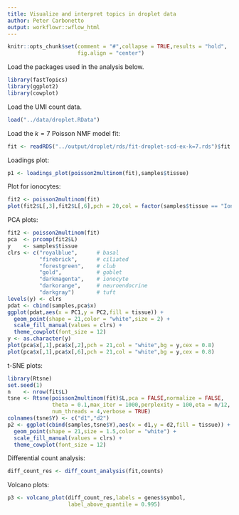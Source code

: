 ```yaml
---
title: Visualize and interpret topics in droplet data
author: Peter Carbonetto
output: workflowr::wflow_html
---
```


```r
knitr::opts_chunk$set(comment = "#",collapse = TRUE,results = "hold",
                      fig.align = "center")
```

Load the packages used in the analysis below.

```r
library(fastTopics)
library(ggplot2)
library(cowplot)
```

Load the UMI count data.

```r
load("../data/droplet.RData")
```

Load the $k = 7$ Poisson NMF model fit:

```r
fit <- readRDS("../output/droplet/rds/fit-droplet-scd-ex-k=7.rds")$fit
```

Loadings plot:

```r
p1 <- loadings_plot(poisson2multinom(fit),samples$tissue)
```

Plot for ionocytes:

```r
fit2 <- poisson2multinom(fit)
plot(fit2$L[,3],fit2$L[,6],pch = 20,col = factor(samples$tissue == "Ionocyte"))
```

PCA plots:

```r
fit2 <- poisson2multinom(fit)
pca  <- prcomp(fit2$L)
y    <- samples$tissue
clrs <- c("royalblue",      # basal
          "firebrick",      # ciliated
          "forestgreen",    # club
		  "gold",           # goblet
		  "darkmagenta",    # ionocyte
          "darkorange",     # neuroendocrine
		  "darkgray")       # tuft
levels(y) <- clrs
pdat <- cbind(samples,pca$x)
ggplot(pdat,aes(x = PC1,y = PC2,fill = tissue)) +
  geom_point(shape = 21,color = "white",size = 2) +
  scale_fill_manual(values = clrs) +
  theme_cowplot(font_size = 12)
y <- as.character(y)
plot(pca$x[,1],pca$x[,2],pch = 21,col = "white",bg = y,cex = 0.8)
plot(pca$x[,1],pca$x[,6],pch = 21,col = "white",bg = y,cex = 0.8)
```

t-SNE plots:

```r
library(Rtsne)
set.seed(1)
n    <- nrow(fit$L)
tsne <- Rtsne(poisson2multinom(fit)$L,pca = FALSE,normalize = FALSE,
              theta = 0.1,max_iter = 1000,perplexity = 100,eta = n/12,
              num_threads = 4,verbose = TRUE)
colnames(tsne$Y) <- c("d1","d2")
p2 <- ggplot(cbind(samples,tsne$Y),aes(x = d1,y = d2,fill = tissue)) +
  geom_point(shape = 21,size = 1.5,color = "white") +
  scale_fill_manual(values = clrs) +
  theme_cowplot(font_size = 12)
```

Differential count analysis:

```r
diff_count_res <- diff_count_analysis(fit,counts)
```

Volcano plots:

```r
p3 <- volcano_plot(diff_count_res,labels = genes$symbol,
                   label_above_quantile = 0.995)
```
